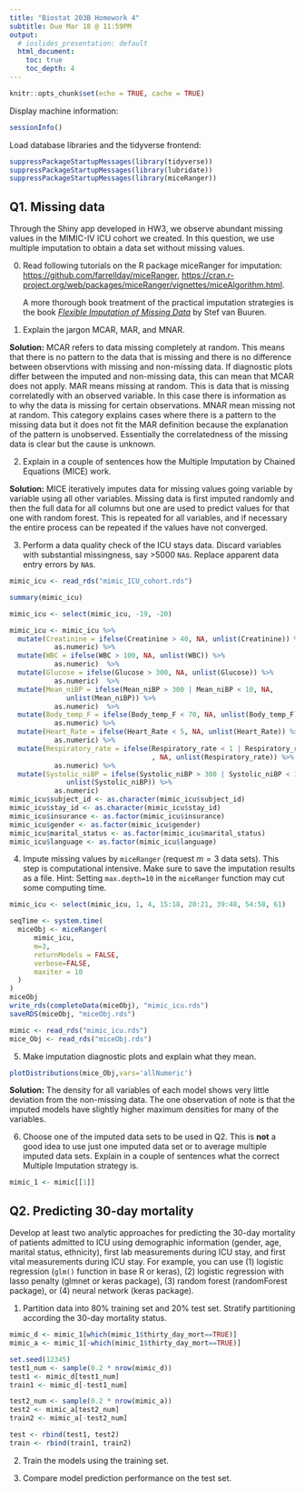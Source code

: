 ```yaml
---
title: "Biostat 203B Homework 4"
subtitle: Due Mar 18 @ 11:59PM
output:
  # ioslides_presentation: default
  html_document:
    toc: true
    toc_depth: 4
---
```


```r
knitr::opts_chunk$set(echo = TRUE, cache = TRUE)
```

Display machine information:
```r
sessionInfo()
```
Load database libraries and the tidyverse frontend:
```r
suppressPackageStartupMessages(library(tidyverse))
suppressPackageStartupMessages(library(lubridate))
suppressPackageStartupMessages(library(miceRanger))
```

## Q1. Missing data

Through the Shiny app developed in HW3, we observe abundant missing values in the MIMIC-IV ICU cohort we created. In this question, we use multiple imputation to obtain a data set without missing values.

0. Read following tutorials on the R package miceRanger for imputation: <https://github.com/farrellday/miceRanger>, <https://cran.r-project.org/web/packages/miceRanger/vignettes/miceAlgorithm.html>.

    A more thorough book treatment of the practical imputation strategies is the book [*_Flexible Imputation of Missing Data_*](https://stefvanbuuren.name/fimd/) by Stef van Buuren. 

1. Explain the jargon MCAR, MAR, and MNAR.

**Solution:** MCAR refers to data missing completely at random. This means that 
there is no pattern to the data that is missing and there is no difference 
between observtions with missing and non-missing data. If diagnostic plots 
differ between the imputed and non-missing data, this can mean that MCAR does 
not apply. MAR means missing at random. This is data that is missing 
correlatedly with an observed variable. In this case there is information as to 
why the data is missing for certain observations. MNAR mean missing not at 
random. This category explains cases where there is a pattern to the missing 
data but it does not fit the MAR definition because the explanation of the 
pattern is unobserved. Essentially the correlatedness of the missing data is 
clear but the cause is unknown.

2. Explain in a couple of sentences how the Multiple Imputation by Chained Equations (MICE) work.

**Solution:** MICE iteratively imputes data for missing values going variable by
variable using all other variables. Missing data is first imputed randomly and 
then the full data for all columns but one are used to predict values for that 
one with random forest. This is repeated for all variables, and if necessary the
entire process can be repeated if the values have not converged.

3. Perform a data quality check of the ICU stays data. Discard variables with substantial missingness, say >5000 `NA`s. Replace apparent data entry errors by `NA`s.

```r
mimic_icu <- read_rds("mimic_ICU_cohort.rds")
```

```r
summary(mimic_icu)
```

```r
mimic_icu <- select(mimic_icu, -19, -20)
```

```r
mimic_icu <- mimic_icu %>% 
  mutate(Creatinine = ifelse(Creatinine > 40, NA, unlist(Creatinine)) %>% 
           as.numeric) %>% 
  mutate(WBC = ifelse(WBC > 100, NA, unlist(WBC)) %>% 
           as.numeric)  %>% 
  mutate(Glucose = ifelse(Glucose > 300, NA, unlist(Glucose)) %>% 
           as.numeric)  %>% 
  mutate(Mean_niBP = ifelse(Mean_niBP > 300 | Mean_niBP < 10, NA, 
              unlist(Mean_niBP)) %>% 
           as.numeric)  %>% 
  mutate(Body_temp_F = ifelse(Body_temp_F < 70, NA, unlist(Body_temp_F)) %>% 
           as.numeric) %>% 
  mutate(Heart_Rate = ifelse(Heart_Rate < 5, NA, unlist(Heart_Rate)) %>% 
           as.numeric) %>% 
  mutate(Respiratory_rate = ifelse(Respiratory_rate < 1 | Respiratory_rate > 100
                                   , NA, unlist(Respiratory_rate)) %>% 
           as.numeric) %>% 
  mutate(Systolic_niBP = ifelse(Systolic_niBP > 300 | Systolic_niBP < 10, NA, 
              unlist(Systolic_niBP)) %>% 
           as.numeric)
mimic_icu$subject_id <- as.character(mimic_icu$subject_id)
mimic_icu$stay_id <- as.character(mimic_icu$stay_id)
mimic_icu$insurance <- as.factor(mimic_icu$insurance)
mimic_icu$gender <- as.factor(mimic_icu$gender)
mimic_icu$marital_status <- as.factor(mimic_icu$marital_status)
mimic_icu$language <- as.factor(mimic_icu$language)
```

4. Impute missing values by `miceRanger` (request $m=3$ data sets). This step is computational intensive. Make sure to save the imputation results as a file. Hint: Setting `max.depth=10` in the `miceRanger` function may cut some computing time.

```r
mimic_icu <- select(mimic_icu, 1, 4, 15:18, 20:21, 39:48, 54:58, 61)
```

```r
seqTime <- system.time(
  miceObj <- miceRanger(
      mimic_icu, 
      m=3,
      returnModels = FALSE,
      verbose=FALSE,
      maxiter = 10
  )
)
miceObj
write_rds(completeData(miceObj), "mimic_icu.rds")
saveRDS(miceObj, "miceObj.rds")
```

```r
mimic <- read_rds("mimic_icu.rds")
mice_Obj <- read_rds("miceObj.rds")
```

5. Make imputation diagnostic plots and explain what they mean.

```r

plotDistributions(mice_Obj,vars='allNumeric')
```
**Solution:** The density for all variables of each model shows very little 
deviation from the non-missing data. The one observation of note is that the 
imputed models have slightly higher maximum densities for many of the variables.  


6. Choose one of the imputed data sets to be used in Q2. This is **not** a good idea to use just one imputed data set or to average multiple imputed data sets. Explain in a couple of sentences what the correct Multiple Imputation strategy is.

```r
mimic_1 <- mimic[[1]]
```

## Q2. Predicting 30-day mortality

Develop at least two analytic approaches for predicting the 30-day mortality of patients admitted to ICU using demographic information (gender, age, marital status, ethnicity), first lab measurements during ICU stay, and first vital measurements during ICU stay. For example, you can use (1) logistic regression (`glm()` function in base R or keras), (2) logistic regression with lasso penalty (glmnet or keras package), (3) random forest (randomForest package), or (4) neural network (keras package).

1. Partition data into 80% training set and 20% test set. Stratify partitioning according the 30-day mortality status.

```r
mimic_d <- mimic_1[which(mimic_1$thirty_day_mort==TRUE)] 
mimic_a <- mimic_1[-which(mimic_1$thirty_day_mort==TRUE)]
```

```r
set.seed(12345)
test1_num <- sample(0.2 * nrow(mimic_d))
test1 <- mimic_d[test1_num]
train1 <- mimic_d[-test1_num]

test2_num <- sample(0.2 * nrow(mimic_a))
test2 <- mimic_a[test2_num]
train2 <- mimic_a[-test2_num]

test <- rbind(test1, test2)
train <- rbind(train1, train2)
```

2. Train the models using the training set.



3. Compare model prediction performance on the test set.
